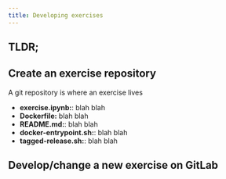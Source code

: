 ```yaml
---
title: Developing exercises
---
```


## TLDR;


## Create an exercise repository

A git repository is where an exercise lives

- **exercise.ipynb:**: blah blah
- **Dockerfile:** blah blah
- **README.md:**: blah blah
- **docker-entrypoint.sh:**: blah blah
- **tagged-release.sh:**: blah blah



## Develop/change a new exercise on GitLab
